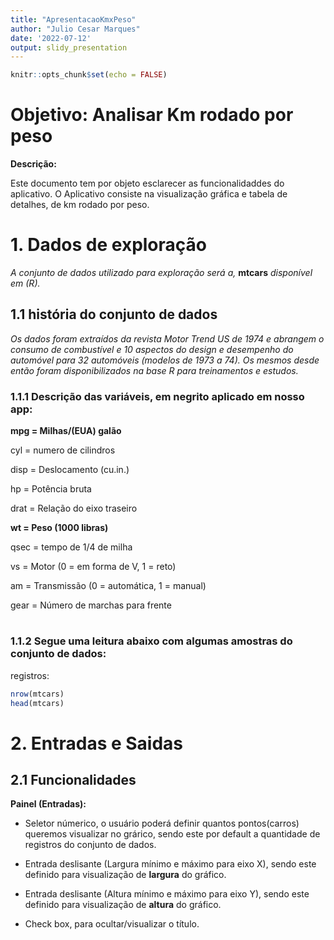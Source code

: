 ```yaml
---
title: "ApresentacaoKmxPeso"
author: "Julio Cesar Marques"
date: '2022-07-12'
output: slidy_presentation
---
```


```r
knitr::opts_chunk$set(echo = FALSE)
```

# **Objetivo:** Analisar Km rodado por peso

**Descrição:**

Este documento tem por objeto esclarecer as funcionalidaddes do aplicativo.
O Aplicativo consiste na visualização gráfica e tabela de detalhes, de km rodado por peso.

# 1. Dados de exploração

*A conjunto de dados utilizado para exploração será a,* **mtcars** *disponível em (R).*  

## 1.1 história do conjunto de dados

*Os dados foram extraídos da revista Motor Trend US de 1974 e abrangem o consumo de combustível e 10 aspectos do design e desempenho do automóvel para 32 automóveis (modelos de 1973 a 74). Os mesmos desde então foram disponibilizados na base R para treinamentos e estudos.*

###     1.1.1 Descrição das variáveis, em negrito aplicado em nosso app:

 **mpg =	Milhas/(EUA) galão**
 
 cyl	   = numero de cilindros 
 
 disp	 = Deslocamento (cu.in.) 
 
 hp	   = Potência bruta 
 
 drat	 = Relação do eixo traseiro 
 
 **wt	 = Peso (1000 libras)** 
 
 qsec	 = 	tempo de 1/4 de milha 
 
 vs	   = 	Motor (0 = em forma de V, 1 = reto) 
 
 am	   = Transmissão (0 = automática, 1 = manual) 
 
 gear	 = Número de marchas para frente

# 

###     1.1.2 Segue uma leitura abaixo com algumas amostras do conjunto de dados:

registros:
```r
nrow(mtcars)
head(mtcars)

```

# 2. Entradas e Saidas

## 2.1 Funcionalidades

**Painel (Entradas):**

- Seletor númerico, o usuário poderá definir quantos pontos(carros) queremos  visualizar no grárico, sendo este por default a quantidade de registros do conjunto de dados.

- Entrada deslisante (Largura mínimo e máximo para eixo X), sendo este definido para visualização de **largura** do gráfico.

- Entrada deslisante (Altura mínimo e máximo para eixo Y), sendo este definido para visualização de **altura** do gráfico.

- Check box, para ocultar/visualizar o título.
